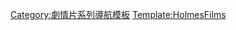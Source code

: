 {{navbox
| name  = HolmesFilms
| title = [[夏洛克·福尔摩斯]]故事的螢幕改编
| state = {{{state<includeonly>|collapsed</includeonly>}}}
| bodyclass = hlist
| group1 = 无声电影
|  list1 =
* [[福尔摩斯的困惑]]（1900年）
* {{le|福尔摩斯的冒险；或者，勒索赎金|Adventures of Sherlock Holmes; or, Held for Ransom}}（1905年）
* {{le|亚森·罗宾对福尔摩斯|Arsène Lupin contra Sherlock Holmes}}（1910年）
* {{le|血字的研究 (1914年电影)|A Study in Scarlet (1914 film)|血字的研究}}（1914年）
* {{le|巴斯克维尔的猎犬 (1914年电影)|Der Hund von Baskerville|巴斯克维尔的猎犬}}（1914年）
* {{le|恐怖谷 (1916年电影)|The Valley of Fear (1916 film)|恐怖谷}}（1916年）
* {{le|夏洛克·福尔摩斯 (1916年电影)|Sherlock Holmes (1916 film)|夏洛克·福尔摩斯}}（1916年）
* {{le|夏洛克·福尔摩斯 (1922年电影)|Sherlock Holmes (1922 film)|夏洛克·福尔摩斯}}（1922年）
* {{le|巴斯克维尔的猎犬 (1929年电影)|Der Hund von Baskerville (1929 film)|巴斯克维尔的猎犬}}（1929年）
| group2 = {{le|夏洛克·福尔摩斯 (斯托尔电影系列)|Sherlock Holmes (Stoll film series)|诺伍德系列}}
|  list2 =
* {{le|巴斯克维尔的猎犬 (1921年电影)|The Hound of the Baskervilles (1921 film)|巴斯克维尔的猎犬}}（1921年）
* {{le|四签名 (1923年电影)|The Sign of Four (1923 film)|四签名}}（1923年）
| group3 = {{le|夏洛克·福尔摩斯 (1931年电影系列)|Sherlock Holmes (1931 film series)|万特纳系列}}
|  list3 =
* {{le|沉眠的主教|The Sleeping Cardinal}}（1931年）
* {{le|消失的伦勃朗|The Missing Rembrandt}}（1932年）
* {{le|四签名 (1932年电影)|The Sign of Four (1932 film)|四签名}}（1932年）
* {{le|福尔摩斯的胜利|The Triumph of Sherlock Holmes}}（1935年）
* {{le|银色马 (1937年电影)|Silver Blaze (1937 film)|银色马}}（1937年）
| group4 = {{le|夏洛克·福尔摩斯 (1939年电影系列)|Sherlock Holmes (1939 film series)|拉斯伯恩－布鲁斯<br />系列}}
|  list4 =
* {{le|巴斯克维尔的猎犬 (1939年电影)|The Hound of the Baskervilles (1939 film)|巴斯克维尔的猎犬}}（1939年）
* {{le|福尔摩斯历险记 (电影)|The Adventures of Sherlock Holmes (film)|福尔摩斯历险记}}（1939年）
* [[福尔摩斯与恐怖之声|恐怖之声]]（1942年）
* {{le|福尔摩斯与秘密武器|Sherlock Holmes and the Secret Weapon|秘密武器}}（1943年）
* {{le|夏洛克·福尔摩斯在华盛顿|Sherlock Holmes in Washington}}（1943年）
* {{le|福尔摩斯面对死亡|Sherlock Holmes Faces Death}}（1943年）
* {{le|福尔摩斯和蜘蛛女|The Spider Woman}}（1944年）
* {{le|红爪子|The Scarlet Claw}}（1944年）
* {{le|死亡珍珠|The Pearl of Death}}（1944年）
* {{le|福尔摩斯与恐怖屋|Sherlock Holmes and the House of Fear|恐怖屋}}（1945年）
* {{le|绿衣女郎|The Woman in Green}}（1945年）
* {{le|追到阿尔及尔|Pursuit to Algiers}}（1945年）
* {{le|恐怖之夜|Terror by Night}}（1946年）
* {{le|剃刀边缘 (1946年电影)|Dressed to Kill (1946 film)|剃刀边缘}}（1946年）
| group5 = {{le|福尔摩斯与华生医生历险记|The Adventures of Sherlock Holmes and Dr. Watson|马斯连尼科夫<br />系列}}
|  list5 =
* {{le|福尔摩斯和华生医生|Sherlock Holmes and Dr. Watson}}（1979年）
* {{le|福尔摩斯与华生医生历险记 (电影)|The Adventures of Sherlock Holmes and Dr. Watson (film)|福尔摩斯与华生医生历险记}}（1980年）
* {{le|巴斯克维尔的猎犬 (1981年电影)|The Hound of the Baskervilles (1981 film)|巴斯克维尔的猎犬}}（1981年）
* {{le|安哥拉宝藏 (1983年电影)|The Treasures of Agra|安哥拉宝藏}}（1983年）
* {{le|二十世纪伊始|The Twentieth Century Approaches}}（1986年）
| group6 = 按演员
|  list6 =
  {{navbox subgroup

  | group1 = {{le|克莱夫·布鲁克|Clive Brook}}
  |  list1 =
* {{le|福尔摩斯归来 (1929年电影)|The Return of Sherlock Holmes (1929 film)|福尔摩斯归来}}（1929年）
* {{le|夏洛克·福尔摩斯 (1932年电影)|Sherlock Holmes (1932 film)|夏洛克·福尔摩斯}}（1932年）

  | group2 = {{le|彼得·库辛|Peter_Cushing}}
  |  list2 =
* {{le|巴斯克维尔的猎犬 (1959年电影)|The Hound of the Baskervilles (1959 film)|巴斯克维尔的猎犬}}（1959年）
* {{le|死亡面具 (1984年电影)|The Masks of Death|死亡面具}}（1984年）

  | group3 = [[克里斯多福·李]]
  |  list3 =
* {{le|福尔摩斯与死亡项链 |Sherlock Holmes and the Deadly Necklace}}（1962年）
* {{le|福尔摩斯和歌唱家 (1992年电影)|Sherlock Holmes and the Leading Lady (1992 TV film)|福尔摩斯和领衔主演}}（1991年）
* {{le|维多利亚瀑布事件 (1991年电影)|Incident at Victoria Falls (1991 TV film)|维多利亚瀑布事件}}（1991年）

  | group4 = [[克里斯多夫·柏麥]]
  |  list4 =
* {{le|银色马 (1977年电影)|Silver Blaze (1977 film)|银色马}}（1977年）
* {{le|奉命谋杀 (1979年电影)|Murder by Decree|午夜追杀}}（1979年）

  | group5 = {{le|伊安·理查德森|Ian Richardson}}
  |  list5 =
* {{le|四签名 (1983年电影)|The Sign of Four (1983 film)|四签名}}（1983年）
* {{le|巴斯克维尔的猎犬 (1983年电影)|The Hound of the Baskervilles (1983 film)|巴斯克维尔的猎犬}}（1983年）

  | group6 = [[马特·弗里沃]]
  |  list6 =
* {{le|巴斯克维尔的猎犬 (2000年电影)|The Hound of the Baskervilles (2000 film)|巴斯克维尔的猎犬}}（2000年）
* {{le|四签名 (2001年电影)|The Sign of Four (2001 film)|四签名}}（2001年）
* {{le|教堂魅影|The Case of the Whitechapel Vampire}}（2002年）
* {{le|皇家丑闻|The Royal Scandal}}（2003年）

  | group7 = [[伊恩·哈特]]（饰演华生）
  |  list7 =
* {{le|巴斯克维尔的猎犬 (2002年电影)|The Hound of the Baskervilles (2002 film)|巴斯克维尔的猎犬}}（2002年）
* {{le|福尔摩斯：丝缠奇案|Sherlock Holmes and the Case of the Silk Stocking}}（2004年）

  | group8 = [[小勞勃·道尼]]
  |  list8 =
* [[福爾摩斯 (2009年電影)|大侦探福尔摩斯]]（2009年）
* [[大侦探福尔摩斯2：诡影游戏]]（2011年）
  }}
| group7 = 其他电影
|  list7 =
* {{le|斑点带子案 (1931年电影)|The Speckled Band (1931 film)|斑点带子案}}（1931年）
* {{le|巴斯克维尔的猎犬 (1932年电影)|The Hound of the Baskervilles (1932 film)|巴斯克维尔的猎犬}}（1932年）
* {{le|血字的研究 (1933年电影)|A Study in Scarlet (1933 film)|血字的研究}}（1933年）
* {{le|恐怖的研究 (1965年电影)|A Study in Terror|恐怖的研究}}（1965年）
* {{le|福尔摩斯的私生活|The Private Life of Sherlock Holmes}}（1970年）
* {{le|巴斯克维尔的猎犬 (1972年电影)|The Hound of the Baskervilles (1972 film)|巴斯克维尔的猎犬}}（1972年）
* {{le|福尔摩斯在纽约|Sherlock Holmes in New York}}（1976年）
* {{le|百分之七溶液 (电影)|The Seven-Per-Cent Solution (film)|百分之七溶液}}（1976年）
* {{le|巴斯克维尔的猎犬 (1982年电视连续剧)|The Hound of the Baskervilles (1982 TV serial)|巴斯克维尔的猎犬}}（1982年）
* {{le|少年福尔摩斯|Young Sherlock Holmes}}（1985年）
* {{le|福尔摩斯与华生小姐 (1987年电影)|The Return of Sherlock Holmes (1987 film)|福尔摩斯归来}}（1987年）
* {{le|凶手之手|Hands of a Murderer}}（1990年）
* {{le|血腥十字花|The Crucifer of Blood}}（1991年）
* {{le|1994贝克街:福尔摩斯归来|1994 Baker Street: Sherlock Holmes Returns}}（1993年）
* [[伦敦猎犬]]（1993年）
* {{le|青年福尔摩斯|Sherlock: Case of Evil}}（2002年）
* {{le|福尔摩斯与贝克街小分队|Sherlock Holmes and the Baker Street Irregulars}}（2007年）
* {{le|夏洛克·福尔摩斯 (2010年电影)|Sherlock Holmes (2010 film)|夏洛克·福尔摩斯}}（2010年）
* {{le|福尔摩斯在马德里|Holmes & Watson. Madrid Days}}（2012年）
* [[福尔摩斯先生]]（2015年）
| group8 = 喜剧和<br />[[仿福爾摩斯作|戏仿]]
|  list8 =
* {{le|那个人是福尔摩斯|The Man Who Was Sherlock Holmes}}（1937年）
* {{le|他们可能是巨人|They Might Be Giants (film)|They Might Be Giants}}（1971年）
* {{le|福尔摩斯兄弟历险记|The Adventure of Sherlock Holmes' Smarter Brother}}（1975年）
* {{le|被我们认作终结文明的奇案|The Strange Case of the End of Civilization as We Know It}}（1977年）
* {{le|巴斯克维尔的猎犬 (1978年电影)|The Hound of the Baskervilles (1978 film)|巴斯克维尔的猎犬}}（1978年）
* [[妙妙探]]（1986年）
* {{le|福尔摩斯外传|Without a Clue}}（1988年）
* {{le|为夏洛克跳桑巴舞|A Samba for Sherlock}}（2001年）
* {{le|汤姆与杰瑞遇见福尔摩斯|Tom and Jerry Meet Sherlock Holmes}}（2010年）
* [[糯爾摩斯]]（2018年）
* [[福爾摩濕與滑生]]（2018年）
* [[大偵探福爾摩斯：逃獄大追捕]]（2019年）
* [[天才少女福爾摩斯 (電影)|天才少女福爾摩斯]]（2020年）
* [[天才少女福爾摩斯2]]（2022年）
| group9 = 电视剧<br />系列
|  list9 =
* {{le|夏洛克·福尔摩斯 (1951年电视系列剧)|Sherlock Holmes (1951 TV series)|夏洛克·福尔摩斯}}（1951年）
* {{le|夏洛克·福尔摩斯 (1954年电视系列剧)|Sherlock Holmes (1954 TV series)|夏洛克·福尔摩斯}}（1954年）
* {{le|夏洛克·福尔摩斯 (1965年电视系列剧)|Sherlock Holmes (1965 TV series)|夏洛克·福尔摩斯}}（1965–1968年）
* {{le|福爾摩斯與華生 (1979年电视系列剧)|Sherlock Holmes and Doctor Watson|福爾摩斯與華生}}（1979–1980年）
* {{le|年轻的福尔摩斯：庄园之谜|Young Sherlock: The Mystery of the Manor House}}（1982年）
* {{le|贝克街小分队|The Baker Street Boys}}（1983年）
* [[名偵探福爾摩斯]]（1984–1985年）
* [[夏洛克·福尔摩斯 (1984年电视剧)|夏洛克·福尔摩斯]]（1984年–1994年）
* {{le|福尔摩斯在22世纪|Sherlock Holmes in the 22nd Century}}（1999年–2001年）
* {{le|谋杀现场：福尔摩斯的黑暗初始|Murder Rooms: The Dark Beginnings of Sherlock Holmes}}（2000年）
* [[神探夏洛克]]（2010–）
* [[福爾摩斯與華生]]（2012–）
* {{le|夏洛克·福尔摩斯 (2013年电视剧)|Sherlock Holmes (2013 TV series)|夏洛克·福尔摩斯}}（2013年）
* {{le|夏洛克·福尔摩斯 (木偶剧)|Sherlock Holmes (puppetry)|夏洛克·福尔摩斯}}（2014年）
* [[神探夏洛克小姐]]（2018年）
* [[憂國的莫里亞蒂]]（2020–）
}}<noinclude>
{{collapsible option}}

[[Category:劇情片系列導航模板]]
[[Category:福爾摩斯題材電影|Template:HolmesFilms]]
</noinclude>